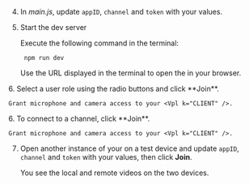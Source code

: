 <PlatformWrapper platform="web">
        
4.  In *main.js*, update `appID`, `channel` and `token` with your values.

5.  Start the dev server

    Execute the following command in the terminal:

    ``` terminal
     npm run dev
    ```

    Use the URL displayed in the terminal to open the <Vpl k="CLIENT" /> in your browser.

<ProductWrapper product="interactive-live-streaming">
6. Select a user role using the radio buttons and click **Join**.

    Grant microphone and camera access to your <Vpl k="CLIENT" />.
</ProductWrapper>

<ProductWrapper notAllowed="interactive-live-streaming">
6.  To connect to a channel, click **Join**.

    Grant microphone and camera access to your <Vpl k="CLIENT" />.
</ProductWrapper>

7.  Open another instance of your <Vpl k="CLIENT" /> on a test device and update `appID`, `channel` and `token` with your values, then click **Join**.

    You see the local and remote videos on the two devices.
</PlatformWrapper>
